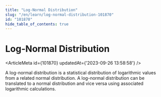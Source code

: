 ```yaml
---
title: "Log-Normal Distribution"
slug: "/en/learn/log-normal-distribution-101870"
id: "101870"
hide_table_of_contents: true
---
```



# Log-Normal Distribution

<ArticleMeta id={101870} updatedAt={'2023-09-26 13:58:58'} />
<div className='border-solid border-b border-t-0 my-4 border-[var(--ifm-color-gray-300)]' />

A log-normal distribution is a statistical distribution of logarithmic values from a related normal distribution. A log-normal distribution can be translated to a normal distribution and vice versa using associated logarithmic calculations.
